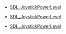 <!-- DO NOT HAND-EDIT CATEGORY LISTS, THEY ARE AUTOGENERATED AND WILL BE OVERWRITTEN, BASED ON TAGS IN INDIVIDUAL PAGE FOOTERS. EDIT THOSE INSTEAD. -->
<!-- BEGIN CATEGORY LIST -->
* [[SDL_JoystickPowerLevel]]
<!-- END CATEGORY LIST -->
* [[SDL_JoystickPowerLevel]]
<!-- END CATEGORY LIST -->
* [[SDL_JoystickPowerLevel]]
<!-- END CATEGORY LIST -->
